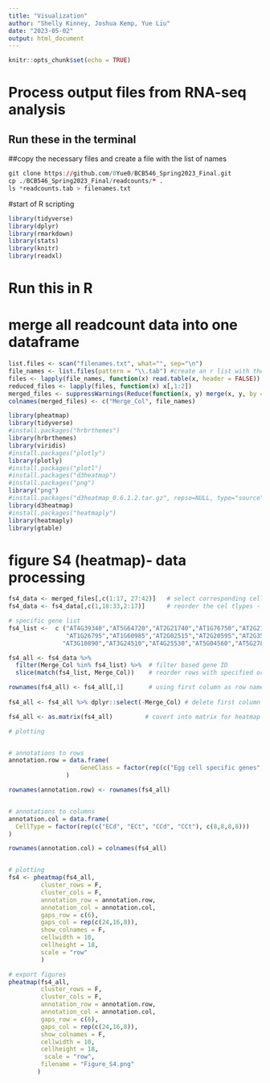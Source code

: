 ```yaml
---
title: "Visualization"
author: "Shelly Kinney, Joshua Kemp, Yue Liu"
date: "2023-05-02"
output: html_document
---
```


```r
knitr::opts_chunk$set(echo = TRUE)
```


# Process output files from RNA-seq analysis

## Run these in the terminal
##copy the necessary files and create a file with the list of names
```r
git clone https://github.com/0Yue0/BCB546_Spring2023_Final.git
cp ./BCB546_Spring2023_Final/readcounts/* .
ls *readcounts.tab > filenames.txt
```



#start of R scripting
```r
library(tidyverse)
library(dplyr)
library(rmarkdown)
library(stats)
library(knitr)
library(readxl)

```


# Run this in R
# merge all readcount data into one dataframe
```r
list.files <- scan("filenames.txt", what="", sep="\n")
file_names <- list.files(pattern = "\\.tab") #create an r list with the files names from the txt file
files <- lapply(file_names, function(x) read.table(x, header = FALSE)) # load in files
reduced_files <- lapply(files, function(x) x[,1:2])
merged_files <- suppressWarnings(Reduce(function(x, y) merge(x, y, by = "V1"), reduced_files)) # merge the files by the first column
colnames(merged_files) <- c("Merge_Col", file_names)


```




```r
library(pheatmap)
library(tidyverse)
#install.packages("hrbrthemes")
library(hrbrthemes)
library(viridis)
#install.packages("plotly")
library(plotly)
#install.packages("plotl")
#install.packages("d3heatmap")
#install.packages("png")
library("png")
#install.packages("d3heatmap_0.6.1.2.tar.gz", repso=NULL, type="source")
library(d3heatmap)
#install.packages("heatmaply")
library(heatmaply)
library(gtable)
```



# figure S4 (heatmap)- data processing
```r

fs4_data <- merged_files[,c(1:17, 27:42)]   # select corresponding cell types
fs4_data <- fs4_data[,c(1,18:33,2:17)]      # reorder the cel tlypes - same with the paper's

# specific gene list
fs4_list <-  c ("AT4G39340","AT5G64720","AT2G21740","AT1G76750","AT2G21750","AT1G74480",
                "AT1G26795","AT1G60985","AT2G02515","AT2G20595","AT2G35670","AT3G04540",
               "AT3G10890","AT3G24510","AT4G25530","AT5G04560","AT5G27880","AT5G38330")

fs4_all <- fs4_data %>% 
  filter(Merge_Col %in% fs4_list) %>%  # filter based gene ID
  slice(match(fs4_list, Merge_Col))    # reorder rows with specified order

rownames(fs4_all) <- fs4_all[,1]       # using first column as row names
  
fs4_all <- fs4_all %>% dplyr::select(-Merge_Col) # delete first column

fs4_all <- as.matrix(fs4_all)         # covert into matrix for heatmap plotting
```



```r
# plotting


# annotations to rows
annotation.row = data.frame(
                    GeneClass = factor(rep(c("Egg cell specific genes", "Central cell specific genes"), c(6,12)))
                )

rownames(annotation.row) <- rownames(fs4_all)


# annotations to columns
annotation.col = data.frame(
  CellType = factor(rep(c("ECd", "ECt", "CCd", "CCt"), c(8,8,8,8)))
)

rownames(annotation.col) = colnames(fs4_all)


# plotting
fs4 <- pheatmap(fs4_all,
         cluster_rows = F, 
         cluster_cols = F,
         annotation_row = annotation.row,
         annotation_col = annotation.col,
         gaps_row = c(6),
         gaps_col = rep(c(24,16,8)),
         show_colnames = F,
         cellwidth = 10,
         cellheight = 18,
         scale = "row"
         )

# export figures
pheatmap(fs4_all,
         cluster_rows = F,
         cluster_cols = F,
         annotation_row = annotation.row,
         annotation_col = annotation.col,
         gaps_row = c(6),
         gaps_col = rep(c(24,16,8)),
         show_colnames = F,
         cellwidth = 10,
         cellheight = 18,
          scale = "row",
         filename = "Figure_S4.png"
        )


```



